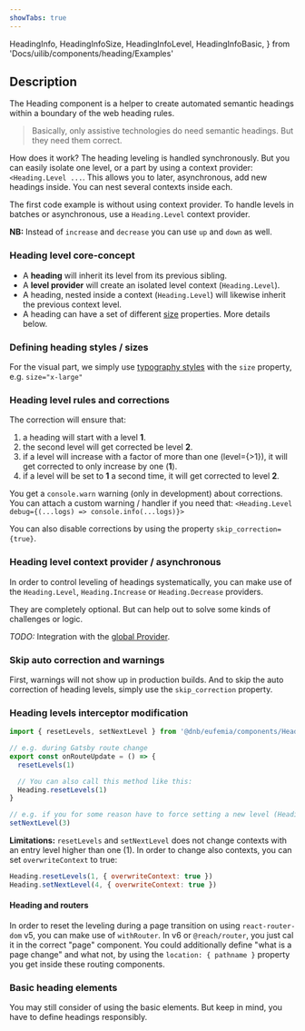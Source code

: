 ```yaml
---
showTabs: true
---
```


  HeadingInfo,
  HeadingInfoSize,
  HeadingInfoLevel,
  HeadingInfoBasic,
} from 'Docs/uilib/components/heading/Examples'

## Description

The Heading component is a helper to create automated semantic headings within a boundary of the web heading rules.

> Basically, only assistive technologies do need semantic headings. But they need them correct.

How does it work? The heading leveling is handled synchronously. But you can easily isolate one level, or a part by using a context provider: `<Heading.Level ...`. This allows you to later, asynchronous, add new headings inside. You can nest several contexts inside each.

The first code example is without using context provider. To handle levels in batches or asynchronous, use a `Heading.Level` context provider.

<HeadingInfo />

**NB:** Instead of `increase` and `decrease` you can use `up` and `down` as well.

### Heading level core-concept

- A **heading** will inherit its level from its previous sibling.
- A **level provider** will create an isolated level context (`Heading.Level`).
- A heading, nested inside a context (`Heading.Level`) will likewise inherit the previous context level.
- A heading can have a set of different [size](/uilib/elements/heading#headings) properties. More details below.

### Defining heading styles / sizes

For the visual part, we simply use [typography styles](/uilib/elements/heading) with the `size` property, e.g. `size="x-large"`

<HeadingInfoSize />

### Heading level rules and corrections

The correction will ensure that:

1. a heading will start with a level **1**.
1. the second level will get corrected be level **2**.
1. if a level will increase with a factor of more than one (level=\{>1\}), it will get corrected to only increase by one (**1**).
1. if a level will be set to **1** a second time, it will get corrected to level **2**.

You get a `console.warn` warning (only in development) about corrections. You can attach a custom warning / handler if you need that: `<Heading.Level debug={(...logs) => console.info(...logs)}>`

You can also disable corrections by using the property `skip_correction={true}`.

### Heading level context provider / asynchronous

In order to control leveling of headings systematically, you can make use of the `Heading.Level`, `Heading.Increase` or `Heading.Decrease` providers.

They are completely optional. But can help out to solve some kinds of challenges or logic.

<HeadingInfoLevel />

_TODO:_ Integration with the [global Provider](/uilib/usage/customisation/provider).

### Skip auto correction and warnings

First, warnings will not show up in production builds. And to skip the auto correction of heading levels, simply use the `skip_correction` property.

### Heading levels interceptor modification

```js
import { resetLevels, setNextLevel } from '@dnb/eufemia/components/Heading'

// e.g. during Gatsby route change
export const onRouteUpdate = () => {
  resetLevels(1)

  // You can also call this method like this:
  Heading.resetLevels(1)
}

// e.g. if you for some reason have to force setting a new level (Heading.setNextLevel)
setNextLevel(3)
```

**Limitations:** `resetLevels` and `setNextLevel` does not change contexts with an entry level higher than one (1).
In order to change also contexts, you can set `overwriteContext` to true:

```js
Heading.resetLevels(1, { overwriteContext: true })
Heading.setNextLevel(4, { overwriteContext: true })
```

#### Heading and routers

In order to reset the leveling during a page transition on using `react-router-dom` v5, you can make use of `withRouter`.
In v6 or `@reach/router`, you just cal it in the correct "page" component.
You could additionally define "what is a page change" and what not, by using the `location: { pathname }` property you get inside these routing components.

### Basic heading elements

You may still consider of using the basic elements. But keep in mind, you have to define headings responsibly.

<HeadingInfoBasic />
